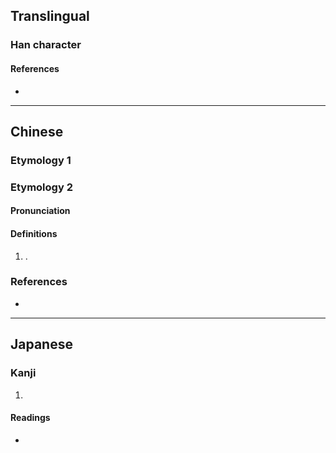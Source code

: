 {{character info}}
==Translingual==

===Han character===
{{Han char|rn=85|rad=水|as=04|sn=7|four=38140|canj=EOJ|ids=⿰氵午}}

====References====
* {{Han ref|kx=0609.040|dkj=17175|dj=1002.010|hdz=31566.030|uh=6C7B|ud=27771|bh=CB5C|bd=52060}}

----

==Chinese==
{{zh-forms}}

===Etymology 1===
{{zh-see|滸|a}}

===Etymology 2===

====Pronunciation====
{{zh-pron
|m=hǎng,huǎng
|c=hong5,gon1
|mc=y
|oc=y
|cat=pn
}}

====Definitions====
{{zh-hanzi}}

# {{surname|zh}}.

===References===
* {{R:yue:Hanzi}}

----

==Japanese==

===Kanji===
{{ja-kanji|grade=|rs=水04}}

# {{rfdef|ja|sort=水04}}

====Readings====
* {{ja-readings|on=[[こ]] (ko)|kun=[[ほとり]] (hotori)}}